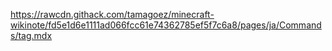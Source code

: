 https://rawcdn.githack.com/tamagoez/minecraft-wikinote/fd5e1d6e1111ad066fcc61e74362785ef5f7c6a8/pages/ja/Commands/tag.mdx